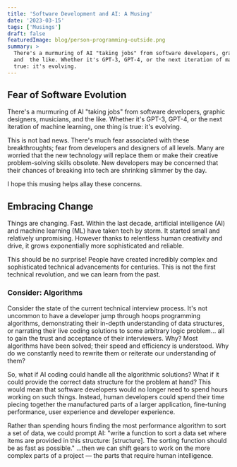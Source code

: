 ```yaml
---
title: 'Software Development and AI: A Musing'
date: '2023-03-15'
tags: ['Musings']
draft: false
featuredImage: blog/person-programming-outside.png
summary: >
  There's a murmuring of AI "taking jobs" from software developers, graphic designers, musicians,
  and  the like. Whether it's GPT-3, GPT-4, or the next iteration of machine learning, one thing is
  true: it's evolving.
---
```


## Fear of Software Evolution

There's a murmuring of AI "taking jobs" from software developers, graphic designers, musicians, and
the like. Whether it's GPT-3, GPT-4, or the next iteration of machine learning, one thing is true:
it's evolving.

This is not bad news. There's much fear associated with these breakthroughts; fear from developers
and designers of all levels. Many are worried that the new technology will replace them or make
their creative problem-solving skills obsolete. New developers may be concerned that their chances
of breaking into tech are shrinking slimmer by the day.

I hope this musing helps allay these concerns.

## Embracing Change

Things are changing. Fast. Within the last decade, artificial intelligence (AI) and machine learning
(ML) have taken tech by storm. It started small and relatively unpromising. However thanks to
relentless human creativity and drive, it grows exponentially more sophisticated and reliable.

This should be no surprise! People have created incredibly complex and sophisticated technical
advancements for centuries. This is not the first technical revolution, and we can learn from the
past.

<Aside>

### Consider: Algorithms

Consider the state of the current technical interview process. It's not uncommon to have a developer
jump through hoops programming algorithms, demonstrating their in-depth understanding of data
structures, or narrating their live coding solutions to some arbitrary logic problem... all to gain
the trust and acceptance of their interviewers. Why? Most algorithms have been solved; their speed
and efficiency is understood. Why do we constantly need to rewrite them or reiterate our
understanding of them?

So, what if AI coding could handle all the algorithmic solutions? What if it could provide the
correct data structure for the problem at hand? This would mean that software developers would no
longer need to spend hours working on such things. Instead, human developers could spend their time
piecing together the manufactured parts of a larger application, fine-tuning performance, user
experience and developer experience.

Rather than spending hours finding the most performance algorithm to sort a set of data, we could
prompt AI: "write a function to sort a data set where items are provided in this structure:
[structure]. The sorting function should be as fast as possible." ...then we can shift gears to work
on the more complex parts of a project &mdash; the parts that require human intelligence.

</Aside>
